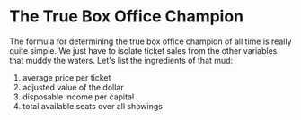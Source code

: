 # The True Box Office Champion
The formula for determining the true box office champion of all time is really quite simple.  We just have to isolate ticket sales from the other variables that muddy the waters.  Let's list the ingredients of that mud:
1. average price per ticket
2. adjusted value of the dollar
3. disposable income per capital
4. total available seats over all showings